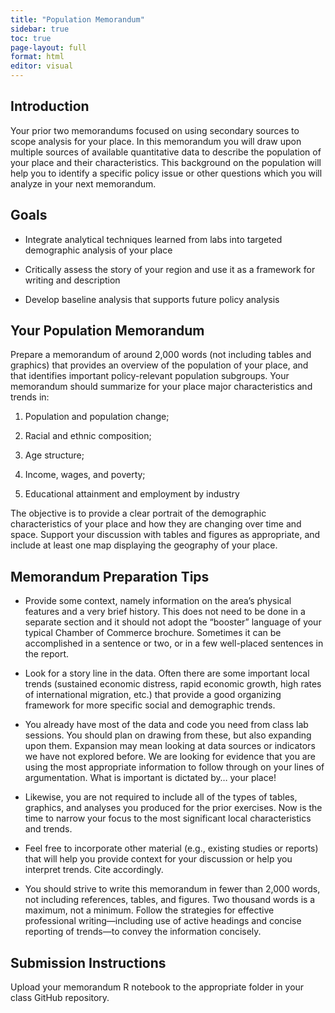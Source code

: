 ```yaml
---
title: "Population Memorandum"
sidebar: true
toc: true
page-layout: full
format: html
editor: visual
---
```


## Introduction

Your prior two memorandums focused on using secondary sources to scope analysis for your place. In this memorandum you will draw upon multiple sources of available quantitative data to describe the population of your place and their characteristics. This background on the population will help you to identify a specific policy issue or other questions which you will analyze in your next memorandum.

## Goals

-   Integrate analytical techniques learned from labs into targeted demographic analysis of your place

-   Critically assess the story of your region and use it as a framework for writing and description

-   Develop baseline analysis that supports future policy analysis

## Your Population Memorandum

Prepare a memorandum of around 2,000 words (not including tables and graphics) that provides an overview of the population of your place, and that identifies important policy-relevant population subgroups. Your memorandum should summarize for your place major characteristics and trends in:

1.  Population and population change;

2.  Racial and ethnic composition;

3.  Age structure;

4.  Income, wages, and poverty;

5.  Educational attainment and employment by industry

The objective is to provide a clear portrait of the demographic characteristics of your place and how they are changing over time and space. Support your discussion with tables and figures as appropriate, and include at least one map displaying the geography of your place.

## Memorandum Preparation Tips

-   Provide some context, namely information on the area's physical features and a very brief history. This does not need to be done in a separate section and it should not adopt the "booster" language of your typical Chamber of Commerce brochure. Sometimes it can be accomplished in a sentence or two, or in a few well-placed sentences in the report.

-   Look for a story line in the data. Often there are some important local trends (sustained economic distress, rapid economic growth, high rates of international migration, etc.) that provide a good organizing framework for more specific social and demographic trends.

-   You already have most of the data and code you need from class lab sessions. You should plan on drawing from these, but also expanding upon them. Expansion may mean looking at data sources or indicators we have not explored before. We are looking for evidence that you are using the most appropriate information to follow through on your lines of argumentation. What is important is dictated by... your place!

-   Likewise, you are not required to include all of the types of tables, graphics, and analyses you produced for the prior exercises. Now is the time to narrow your focus to the most significant local characteristics and trends.

-   Feel free to incorporate other material (e.g., existing studies or reports) that will help you provide context for your discussion or help you interpret trends. Cite accordingly.

-   You should strive to write this memorandum in fewer than 2,000 words, not including references, tables, and figures. Two thousand words is a maximum, not a minimum. Follow the strategies for effective professional writing---including use of active headings and concise reporting of trends---to convey the information concisely.

## Submission Instructions

Upload your memorandum R notebook to the appropriate folder in your class GitHub repository.
